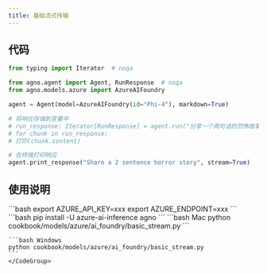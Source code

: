 ```yaml
---
title: 基础流式传输
---
```

## 代码

```python cookbook/models/azure/ai_foundry/basic_stream.py
from typing import Iterator  # noqa

from agno.agent import Agent, RunResponse  # noqa
from agno.models.azure import AzureAIFoundry

agent = Agent(model=AzureAIFoundry(id="Phi-4"), markdown=True)

# 将响应存储到变量中
# run_response: Iterator[RunResponse] = agent.run("分享一个两句话的恐怖故事", stream=True)
# for chunk in run_response:
# 打印(chunk.content)

# 在终端打印响应
agent.print_response("Share a 2 sentence horror story", stream=True)
```

## 使用说明

<Steps>
  <Snippet file="create-venv-step.mdx" />

  <Step title="设置您的 API 密钥">
    ```bash
    export AZURE_API_KEY=xxx
    export AZURE_ENDPOINT=xxx
    ```
  </Step>

  <Step title="安装库">
    ```bash
    pip install -U azure-ai-inference agno
    ```
  </Step>

  <Step title="运行智能体">
    <CodeGroup>
    ```bash Mac
    python cookbook/models/azure/ai_foundry/basic_stream.py
    ```

    ```bash Windows
    python cookbook/models/azure/ai_foundry/basic_stream.py
    ```
    </CodeGroup>
  </Step>
</Steps>